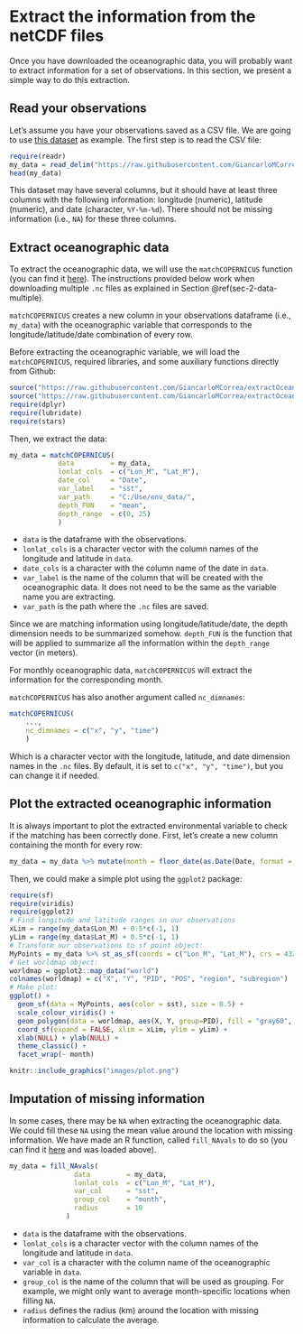 <!-- 
This file is part of a gitbook that should be cited as: 

XX

This tutorial has been supported by the XX project
-->

# Extract the information from the netCDF files

Once you have downloaded the oceanographic data, you will probably want to extract information for a set of observations. In this section, we present a simple way to do this extraction. 

## Read your observations

Let's assume you have your observations saved as a CSV file. We are going to use [this dataset](https://github.com/GiancarloMCorrea/extractOceanVariables/blob/main/data/example_data.csv) as example. The first step is to read the CSV file:

```r
require(readr)
my_data = read_delim("https://raw.githubusercontent.com/GiancarloMCorrea/extractOceanVariables/refs/heads/main/data/example_data.csv", delim=";")
head(my_data)
```

This dataset may have several columns, but it should have at least three columns with the following information: longitude (numeric), latitude (numeric), and date (character, `%Y-%m-%d`). There should not be missing information (i.e., `NA`) for these three columns.

## Extract oceanographic data

To extract the oceanographic data, we will use the `matchCOPERNICUS` function (you can find it [here](https://github.com/GiancarloMCorrea/extractOceanVariables/blob/main/code/copernicus/multiple/matchCOPERNICUS.R)). The instructions provided below work when downloading multiple `.nc` files as explained in Section \@ref(sec-2-data-multiple).

`matchCOPERNICUS` creates a new column in your observations dataframe (i.e., `my_data`) with the oceanographic variable that corresponds to the longitude/latitude/date combination of every row.

Before extracting the oceanographic variable, we will load the `matchCOPERNICUS`, required libraries, and some auxiliary functions directly from Github:

```r
source("https://raw.githubusercontent.com/GiancarloMCorrea/extractOceanVariables/refs/heads/main/code/copernicus/multiple/matchCOPERNICUS.R")
source("https://raw.githubusercontent.com/GiancarloMCorrea/extractOceanVariables/refs/heads/main/code/auxFunctions.R")
require(dplyr)
require(lubridate)
require(stars)
```

Then, we extract the data:

```r
my_data = matchCOPERNICUS(
            data         = my_data,
            lonlat_cols  = c("Lon_M", "Lat_M"),
            date_col     = "Date",
            var_label    = "sst",
            var_path     = "C:/Use/env_data/",
            depth_FUN    = "mean",
            depth_range  = c(0, 25)
            )
```

- `data` is the dataframe with the observations.
- `lonlat_cols` is a character vector with the column names of the longitude and latitude in `data`.
- `date_cols` is a character with the column name of the date in `data`.
- `var_label` is the name of the column that will be created with the oceanographic data. It does not need to be the same as the variable name you are extracting.
- `var_path` is the path where the `.nc` files are saved.

Since we are matching information using longitude/latitude/date, the depth dimension needs to be summarized somehow. `depth_FUN` is the function that will be applied to summarize all the information within the `depth_range` vector (in meters). 

For monthly oceanographic data, `matchCOPERNICUS` will extract the information for the corresponding month.

`matchCOPERNICUS` has also another argument called `nc_dimnames`:

```r
matchCOPERNICUS(
    ...,
    nc_dimnames = c("x", "y", "time")
    )
```

Which is a character vector with the longitude, latitude, and date dimension names in the `.nc` files. By default, it is set to `c("x", "y", "time")`, but you can change it if needed.

## Plot the extracted oceanographic information

It is always important to plot the extracted environmental variable to check if the matching has been correctly done. First, let's create a new column containing the month for every row:

```r
my_data = my_data %>% mutate(month = floor_date(as.Date(Date, format = "%Y-%m-%d"), "month"))
```

Then, we could make a simple plot using the `ggplot2` package:

```r
require(sf)
require(viridis)
require(ggplot2)
# Find longitude and latitude ranges in our observations
xLim = range(my_data$Lon_M) + 0.5*c(-1, 1)
yLim = range(my_data$Lat_M) + 0.5*c(-1, 1)
# Transform our observations to sf point object:
MyPoints = my_data %>% st_as_sf(coords = c("Lon_M", "Lat_M"), crs = 4326, remove = FALSE)
# Get worldmap object:
worldmap = ggplot2::map_data("world")
colnames(worldmap) = c("X", "Y", "PID", "POS", "region", "subregion")
# Make plot:
ggplot() +
  geom_sf(data = MyPoints, aes(color = sst), size = 0.5) +
  scale_colour_viridis() +
  geom_polygon(data = worldmap, aes(X, Y, group=PID), fill = "gray60", color=NA) +
  coord_sf(expand = FALSE, xlim = xLim, ylim = yLim) +
  xlab(NULL) + ylab(NULL) +
  theme_classic() +
  facet_wrap(~ month)
```

```r
knitr::include_graphics("images/plot.png")
```

## Imputation of missing information

In some cases, there may be `NA` when extracting the oceanographic data. We could fill these `NA` using the mean value around the location with missing information. We have made an R function, called `fill_NAvals` to do so (you can find it [here](https://github.com/GiancarloMCorrea/extractOceanVariables/blob/main/code/auxFunctions.R) and was loaded above). 

```r
my_data = fill_NAvals(
                data         = my_data,
                lonlat_cols  = c("Lon_M", "Lat_M"),
                var_col      = "sst",
                group_col    = "month",
                radius       = 10
              )
```

- `data` is the dataframe with the observations.
- `lonlat_cols` is a character vector with the column names of the longitude and latitude in `data`.
- `var_col` is a character with the column name of the oceanographic variable in `data`.
- `group_col` is the name of the column that will be used as grouping. For example, we might only want to average month-specific locations when filling `NA`.
- `radius` defines the radius (km) around the location with missing information to calculate the average. 
